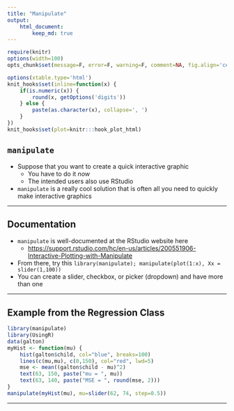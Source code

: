 ```yaml
---
title: "Manipulate"
output:
    html_document:
        keep_md: true
---
```


```r
require(knitr)
options(width=100)
opts_chunk$set(message=F, error=F, warning=F, comment=NA, fig.align='center', dpi=100, tidy=F, cache.path='.cache/', fig.path='fig/')

options(xtable.type='html')
knit_hooks$set(inline=function(x) {
    if(is.numeric(x)) {
        round(x, getOptions('digits'))
    } else {
        paste(as.character(x), collapse=', ')
    }
})
knit_hooks$set(plot=knitr:::hook_plot_html)
```

## `manipulate`

- Suppose that you want to create a quick interactive graphic
    - You have to do it _now_
    - The intended users also use RStudio
- `manipulate` is a really cool solution that is often all you need to quickly make interactive graphics

---

## Documentation

- `manipulate` is well-documented at the RStudio website here
    - [https://support.rstudio.com/hc/en-us/articles/200551906-Interactive-Plotting-with-Manipulate](https://support.rstudio.com/hc/en-us/articles/200551906-Interactive-Plotting-with-Manipulate)
- From there, try this `library(manipulate); manipulate(plot(1:x), Xx = slider(1,100))`
- You can create a slider, checkbox, or picker (dropdown) and have more than one

---

## Example from the Regression Class

```r
library(manipulate)
library(UsingR)
data(galton)
myHist <- function(mu) {
    hist(galton$child, col="blue", breaks=100)
    lines(c(mu,mu), c(0,150), col="red", lwd=5)
    mse <- mean((galton$child - mu)^2)
    text(63, 150, paste("mu = ", mu))
    text(63, 140, paste("MSE = ", round(mse, 2)))
}
manipulate(myHist(mu), mu=slider(62, 74, step=0.5))
```

---